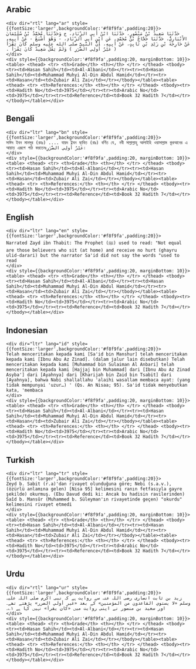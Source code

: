 ## Arabic


    <div dir="rtl" lang="ar" style={{fontSize:'larger',backgroundColor:'#f8f9fa',padding:20}}>
    حَدَّثَنَا سَعِيدُ بْنُ مَنْصُورٍ، حَدَّثَنَا ابْنُ أَبِي الزِّنَادِ، ح وَحَدَّثَنَا مُحَمَّدُ بْنُ سُلَيْمَانَ الأَنْبَارِيُّ، حَدَّثَنَا حَجَّاجُ بْنُ مُحَمَّدٍ، عَنِ ابْنِ أَبِي الزِّنَادِ، - وَهُوَ أَشْبَعُ - عَنْ أَبِيهِ، عَنْ خَارِجَةَ بْنِ زَيْدِ بْنِ ثَابِتٍ، عَنْ أَبِيهِ، أَنَّ النَّبِيَّ صلى الله عليه وسلم كَانَ يَقْرَأُ ‏(‏ غَيْرُ أُولِي الضَّرَرِ ‏)‏ وَلَمْ يَقُلْ سَعِيدٌ كَانَ يَقْرَأُ ‏.‏
    </div>
    <div style={{backgroundColor:'#f8f9fa',padding:20, marginBottom: 10}}><table> <thead> <tr> <th>Grade</th> <th></th> </tr> </thead> <tbody> <tr><td>Hasan Sahih</td><td>Al-Albani</td></tr><tr><td>Hasan Sahih</td><td>Muhammad Muhyi Al-Din Abdul Hamid</td></tr><tr><td>Hasan</td><td>Zubair Ali Zai</td></tr></tbody></table><table> <thead> <tr> <th>References:</th> <th></th> </tr> </thead> <tbody><tr><td>Hadith No</td><td>3975</td></tr><tr><td>Arabic No</td><td>3975</td></tr><tr><td>Reference</td><td>Book 32 Hadith 7</td></tr></tbody></table></div>

## Bengali


    <div dir="ltr" lang="bn" style={{fontSize:'larger',backgroundColor:'#f8f9fa',padding:20}}>
    সাঈদ ইবন মানসূর (রহঃ) .... যায়দ ইবন ছাবিত (রাঃ) বর্ণিত যে, নবী সাল্লাল্লাহু আলাইহি ওয়াসাল্লাম কুরআনের এ আয়াত এরূপে পাঠ করতেনঃغَيْرُ أُولِي الضَّرَرِ।
    </div>
    <div style={{backgroundColor:'#f8f9fa',padding:20, marginBottom: 10}}><table> <thead> <tr> <th>Grade</th> <th></th> </tr> </thead> <tbody> <tr><td>Hasan Sahih</td><td>Al-Albani</td></tr><tr><td>Hasan Sahih</td><td>Muhammad Muhyi Al-Din Abdul Hamid</td></tr><tr><td>Hasan</td><td>Zubair Ali Zai</td></tr></tbody></table><table> <thead> <tr> <th>References:</th> <th></th> </tr> </thead> <tbody><tr><td>Hadith No</td><td>3975</td></tr><tr><td>Arabic No</td><td>3975</td></tr><tr><td>Reference</td><td>Book 32 Hadith 7</td></tr></tbody></table></div>

## English


    <div dir="ltr" lang="en" style={{fontSize:'larger',backgroundColor:'#f8f9fa',padding:20}}>
    Narrated Zayd ibn Thabit: The Prophet (ﷺ) used to read: "Not equal are those believers who sit (at home) and receive no hurt (ghayru ulid-darari) but the narrator Sa'id did not say the words "used to read
    </div>
    <div style={{backgroundColor:'#f8f9fa',padding:20, marginBottom: 10}}><table> <thead> <tr> <th>Grade</th> <th></th> </tr> </thead> <tbody> <tr><td>Hasan Sahih</td><td>Al-Albani</td></tr><tr><td>Hasan Sahih</td><td>Muhammad Muhyi Al-Din Abdul Hamid</td></tr><tr><td>Hasan</td><td>Zubair Ali Zai</td></tr></tbody></table><table> <thead> <tr> <th>References:</th> <th></th> </tr> </thead> <tbody><tr><td>Hadith No</td><td>3975</td></tr><tr><td>Arabic No</td><td>3975</td></tr><tr><td>Reference</td><td>Book 32 Hadith 7</td></tr></tbody></table></div>

## Indonesian


    <div dir="ltr" lang="id" style={{fontSize:'larger',backgroundColor:'#f8f9fa',padding:20}}>
    Telah menceritakan kepada kami [Sa'id bin Manshur] telah menceritakan kepada kami [Ibnu Abu Az Zinad]. (dalam jalur lain disebutkan) Telah menceritakan kepada kami [Muhammad bin Sulaiman Al Anbari] telah menceritakan kepada kami [Hajjaj bin Muhammad] dari [Ibnu Abu Az Zinad Asyba'] dari [Ayahnya] dari [Kharijah bin Zaid bin Tsabit] dari [Ayahnya], bahwa Nabi shallallahu 'alaihi wasallam membaca ayat: (yang tidak mempunyai 'uzur…) ' (Qs. An Nisaa; 95). Sa'id tidak menyebutkan kata, 'membaca
    </div>
    <div style={{backgroundColor:'#f8f9fa',padding:20, marginBottom: 10}}><table> <thead> <tr> <th>Grade</th> <th></th> </tr> </thead> <tbody> <tr><td>Hasan Sahih</td><td>Al-Albani</td></tr><tr><td>Hasan Sahih</td><td>Muhammad Muhyi Al-Din Abdul Hamid</td></tr><tr><td>Hasan</td><td>Zubair Ali Zai</td></tr></tbody></table><table> <thead> <tr> <th>References:</th> <th></th> </tr> </thead> <tbody><tr><td>Hadith No</td><td>3975</td></tr><tr><td>Arabic No</td><td>3975</td></tr><tr><td>Reference</td><td>Book 32 Hadith 7</td></tr></tbody></table></div>

## Turkish


    <div dir="ltr" lang="tr" style={{fontSize:'larger',backgroundColor:'#f8f9fa',padding:20}}>
    Zeyd b. Sabit (r.a)'dan rivayet olunduğuna göre; Nebi (s.a.v.), (özürlü anlamına gelen) [Nisa 95] kelimesini ranın fetfasıyla gayre şekilde) okurmuş. (Ebu Davud dedi ki: Ancak bu hadisin ravilerinden) Saîd b. Mansûr (Muhammed b. Süleyman'ın rivayetinde geçen) "okurdu" kelimesini rivayet etmedi
    </div>
    <div style={{backgroundColor:'#f8f9fa',padding:20, marginBottom: 10}}><table> <thead> <tr> <th>Grade</th> <th></th> </tr> </thead> <tbody> <tr><td>Hasan Sahih</td><td>Al-Albani</td></tr><tr><td>Hasan Sahih</td><td>Muhammad Muhyi Al-Din Abdul Hamid</td></tr><tr><td>Hasan</td><td>Zubair Ali Zai</td></tr></tbody></table><table> <thead> <tr> <th>References:</th> <th></th> </tr> </thead> <tbody><tr><td>Hadith No</td><td>3975</td></tr><tr><td>Arabic No</td><td>3975</td></tr><tr><td>Reference</td><td>Book 32 Hadith 7</td></tr></tbody></table></div>

## Urdu


    <div dir="rtl" lang="ur" style={{fontSize:'larger',backgroundColor:'#f8f9fa',padding:20}}>
    زید بن ثابت انصاری رضی اللہ عنہ سے روایت ہے کہ نبی اکرم صلی اللہ علیہ وسلم «لا يستوي القاعدون من المؤمنين» کے بعد «غير أولي الضرر» پڑھتے تھے۔ اور سعید بن منصور نے اپنی روایت میں «كان يقرأ» نہیں کہا ہے ۱؎۔
    </div>
    <div style={{backgroundColor:'#f8f9fa',padding:20, marginBottom: 10}}><table> <thead> <tr> <th>Grade</th> <th></th> </tr> </thead> <tbody> <tr><td>Hasan Sahih</td><td>Al-Albani</td></tr><tr><td>Hasan Sahih</td><td>Muhammad Muhyi Al-Din Abdul Hamid</td></tr><tr><td>Hasan</td><td>Zubair Ali Zai</td></tr></tbody></table><table> <thead> <tr> <th>References:</th> <th></th> </tr> </thead> <tbody><tr><td>Hadith No</td><td>3975</td></tr><tr><td>Arabic No</td><td>3975</td></tr><tr><td>Reference</td><td>Book 32 Hadith 7</td></tr></tbody></table></div>